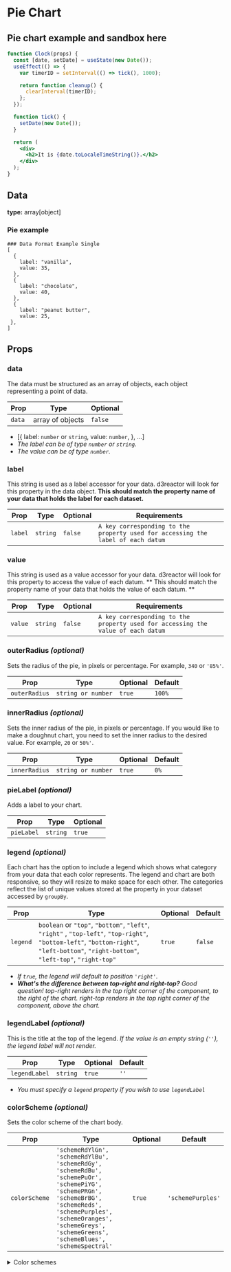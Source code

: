 # Pie Chart

## Pie chart example and sandbox here

```jsx live
function Clock(props) {
  const [date, setDate] = useState(new Date());
  useEffect(() => {
    var timerID = setInterval(() => tick(), 1000);

    return function cleanup() {
      clearInterval(timerID);
    };
  });

  function tick() {
    setDate(new Date());
  }

  return (
    <div>
      <h2>It is {date.toLocaleTimeString()}.</h2>
    </div>
  );
}
```

## Data

__type:__ array[object]

### Pie example
```shell
### Data Format Example Single
[
  {
    label: "vanilla",
    value: 35,
  },
  {
    label: "chocolate",
    value: 40,
  },
  {
    label: "peanut butter",
    value: 25,
 },
]
```
## Props

### data

The data must be structured as an array of objects, each object representing a point of data. 

| Prop               | Type               | Optional  |
| ------------------ | ------------------ | --------- | 
| `data`             | array of objects   | `false`   |

* [{
  label: `number` or `string`,
  value: `number`,
}, ...]
* *The label can be of type `number` or `string`.* 
* *The value can be of type `number`.*

### label


This string is used as a label accessor for your data.  d3reactor will look for this property in the data object. **This should match the property name of your data that holds the label for each dataset.** 

| Prop               | Type               | Optional  | Requirements |
| ------------------ | ------------------ | --------- | ------------ |
| `label`            | `string`           | `false`   | `A key corresponding to the property used for accessing the label of each datum`  |

### value

This string is used as a value accessor for your data.  d3reactor will look for this property to access the value of each datum. ** This should match the property name of your data that holds the value of each datum. **

| Prop               | Type               | Optional  | Requirements |
| ------------------ | ------------------ | --------- | ------------ |
| `value`             | `string`           | `false`   | `A key corresponding to the property used for accessing the value of each datum`  |


### outerRadius *(optional)*

Sets the radius of the pie, in pixels or percentage. For example, `340` or `'85%'`.

| Prop               | Type               | Optional  | Default |
| ------------------ | ------------------ | --------- | ------- |
| `outerRadius`      | `string or number` | `true`    | `100%`  |

### innerRadius  *(optional)*

Sets the inner radius of the pie, in pixels or percentage. If you would like to make a doughnut chart, you need to set the inner radius to the desired value. For example, `20` or `50%'`. 

| Prop               | Type               | Optional  | Default |
| ------------------ | ------------------ | --------- | ------- |
| `innerRadius`      | `string or number` | `true`    | `0%`  |

### pieLabel *(optional)*

Adds a label to your chart.

| Prop               | Type      | Optional  |
| ------------------ | --------  | --------- |
| `pieLabel`         | `string`  | `true`    |

### legend *(optional)*
Each chart has the option to include a legend which shows what category from your data that each color represents. The legend and chart are both responsive, so they will resize to make space for each other.
The categories reflect the list of unique values stored at the property in your dataset accessed by `groupBy`.

| Prop     | Type               | Optional | Default |
| -------- | ------------------ | -------- | ------- |
| `legend` | `boolean` or `"top"`, `"bottom"`, `"left"`, `"right"` , `"top-left"`, `"top-right"`, `"bottom-left"`, `"bottom-right"`, `"left-bottom"`, `"right-bottom"`, `"left-top"`, `"right-top"` | `true`   | `false`  |

* *If `true`, the legend will default to position `'right'`.*
* *__What's the difference between top-right and right-top?__ Good question! top-right renders in the top right corner of the component, to the right of the chart. right-top renders in the top right corner of the component, above the chart.*


### legendLabel *(optional)*

This is the title at the top of the legend. 
*If the value is an empty string (`''`), the legend label will not render.*

| Prop    | Type           | Optional | Default |
| ------- | -------------- | -------- | ------- |
| `legendLabel` | `string` | `true`   | `''`    |

* *You must specify a `legend` property if you wish to use `legendLabel`*


### colorScheme *(optional)*

Sets the color scheme of the chart body. 

| Prop               | Type               | Optional  | Default |
| ------------------ | ------------------ | --------- | ------- |
| `colorScheme`      | `'schemeRdYlGn',` `'schemeRdYlBu',` `'schemeRdGy',` `'schemeRdBu',` `'schemePuOr',` `'schemePiYG',` `'schemePRGn',` `'schemeBrBG',` `'schemeReds',` `'schemePurples',` `'schemeOranges',` `'schemeGreys',` `'schemeGreens',` `'schemeBlues',` `'schemeSpectral'` | `true`    | `'schemePurples'` |



<details>
  <summary>Color schemes</summary>
  <div>
    <div>This is the detailed content</div>
    <br/>
    <details>
      <summary>
        Nested toggle! Some surprise inside...
      </summary>
      <div>
        😲😲😲😲😲
      </div>
    </details>
  </div>
</details>